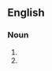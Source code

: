 ==English==

===Noun===
{{en-noun}}
# {{synonym of|lang=en|prosperity theology}}
# {{synonym of|lang=en|word of faith}}